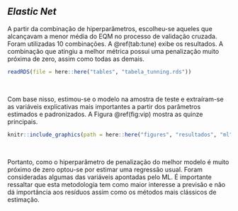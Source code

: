 ## *Elastic Net*

A partir da combinação de hiperparâmetros, escolheu-se aqueles que alcançavam a menor média do EQM no processo de validação cruzada. Foram utilizadas 10 combinações. A \@ref(tab:tune) exibe os resultados. A combinação que atingiu a melhor métrica possui uma penalização muito próxima de zero, assim como todas as demais.


```r

readRDS(file = here::here("tables", "tabela_tunning.rds"))

```
<br>

Com base nisso, estimou-se o modelo na amostra de teste e extraíram-se as variáveis explicativas mais importantes a partir dos parâmetros estimados e padronizados. A Figura \@ref(fig:vip) mostra as quinze principais.

```r

knitr::include_graphics(path = here::here("figures", "resultados", "ml", "var_importantes.png"))


```

<br>

Portanto, como o hiperparâmetro de penalização do melhor modelo é muito próximo de zero optou-se por estimar uma regressão usual. Foram consideradas algumas das variáveis apontadas pelo ML. É importante ressaltar que esta metodologia tem como maior interesse a previsão e não dá importância aos resíduos assim como os métodos mais clássicos de estimação.


